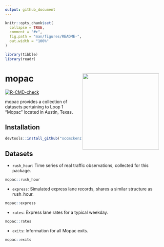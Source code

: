 ```yaml
---
output: github_document
---
```


<!-- README.md is generated from README.Rmd. Please edit that file -->

```r
knitr::opts_chunk$set(
  collapse = TRUE,
  comment = "#>",
  fig.path = "man/figures/README-",
  out.width = "100%"
)

library(tibble)
library(readr)
```

# mopac <img src='man/figures/logo.png' align="right" height="250" />
<!-- badges: start -->
[![R-CMD-check](https://github.com/sccmckenzie/mopac/workflows/R-CMD-check/badge.svg)](https://github.com/sccmckenzie/mopac/actions)
<!-- badges: end -->

mopac provides a collection of datasets pertaining to Loop 1 "Mopac" located in Austin, Texas.

## Installation

```r
devtools::install_github("sccmckenzie/mopac")
```
## Datasets

* `rush_hour`: Time series of real traffic observations, collected for this package.
```r
mopac::rush_hour
```

* `express`: Simulated express lane records, shares a similar structure as rush_hour.
```r
mopac::express
```

* `rates`: Express lane rates for a typical weekday.
```r
mopac::rates
```

* `exits`: Information for all Mopac exits.
```r
mopac::exits
```

